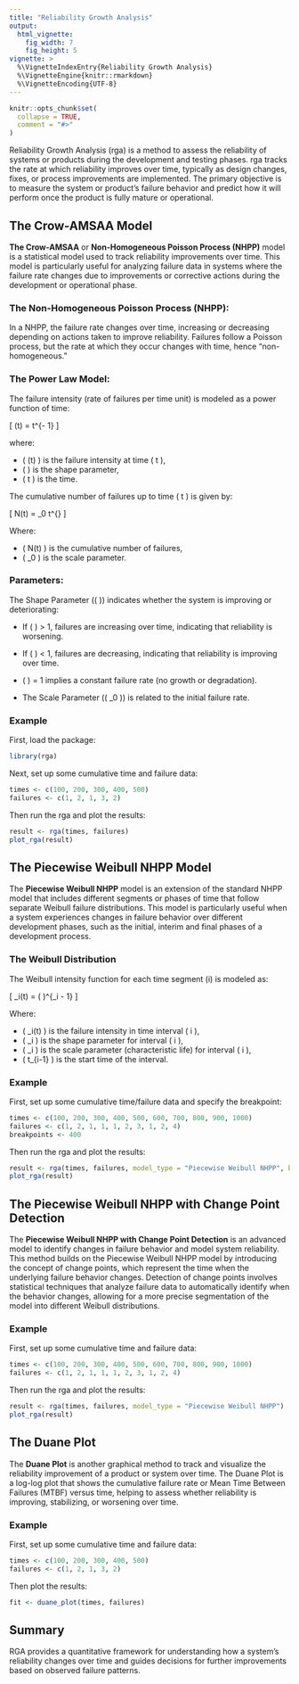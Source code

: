 ```yaml
---
title: "Reliability Growth Analysis"
output:
  html_vignette:
    fig_width: 7
    fig_height: 5
vignette: >
  %\VignetteIndexEntry{Reliability Growth Analysis}
  %\VignetteEngine{knitr::rmarkdown}
  %\VignetteEncoding{UTF-8}
---
```


```r
knitr::opts_chunk$set(
  collapse = TRUE,
  comment = "#>"
)
```

Reliability Growth Analysis (rga) is a method to assess the reliability of systems or products during the development and testing phases. rga tracks the rate at which reliability improves over time, typically as design changes, fixes, or process improvements are implemented. The primary objective is to measure the system or product's failure behavior and predict how it will perform once the product is fully mature or operational.

## The Crow-AMSAA Model

**The Crow-AMSAA** or **Non-Homogeneous Poisson Process (NHPP)** model is a statistical model used to track reliability improvements over time. This model is particularly useful for analyzing failure data in systems where the failure rate changes due to improvements or corrective actions during the development or operational phase.

### The Non-Homogeneous Poisson Process (NHPP):

In a NHPP, the failure rate changes over time, increasing or decreasing depending on actions taken to improve reliability. Failures follow a Poisson process, but the rate at which they occur changes with time, hence "non-homogeneous."

### The Power Law Model:

The failure intensity (rate of failures per time unit) is modeled as a power function of time:

\[
\lambda(t) = \beta \cdot t^{\beta - 1}
\]
 
where:

* \( \lambda(t) \) is the failure intensity at time \( t \),
* \( \beta \) is the shape parameter,
* \( t \) is the time.

The cumulative number of failures up to time \( t \) is given by:

\[
N(t) = \lambda_0 \cdot t^{\beta}
\]

Where:

* \( N(t) \) is the cumulative number of failures,
* \( \lambda_0 \) is the scale parameter.

### Parameters:

The Shape Parameter (\( \beta \)) indicates whether the system is improving or deteriorating:

* If \( \beta \) > 1, failures are increasing over time, indicating that reliability is worsening.

* If \( \beta \) < 1, failures are decreasing, indicating that reliability is improving over time.

* \( \beta \) = 1 implies a constant failure rate (no growth or degradation).

* The Scale Parameter (\( \lambda_0 \)) is related to the initial failure rate.

### Example

First, load the package:
```r
library(rga)
```

Next, set up some cumulative time and failure data:
```r
times <- c(100, 200, 300, 400, 500)
failures <- c(1, 2, 1, 3, 2)
```

Then run the rga and plot the results:
```r
result <- rga(times, failures)
plot_rga(result)
```

## The Piecewise Weibull NHPP Model

The **Piecewise Weibull NHPP** model is an extension of the standard NHPP model that includes different segments or phases of time that follow separate Weibull failure distributions. This model is particularly useful when a system experiences changes in failure behavior over different development phases, such as the initial, interim and final phases of a development process.

### The Weibull Distribution

The Weibull intensity function for each time segment \(i\) is modeled as:

\[
\lambda_i(t) = \frac{\beta_i}{\eta_i} \left( \frac{t - t_{i-1}}{\eta_i} \right)^{\beta_i - 1}
\]

Where:

* \( \lambda_i(t) \) is the failure intensity in time interval \( i \),
* \( \beta_i \) is the shape parameter for interval \( i \),
* \( \eta_i \) is the scale parameter (characteristic life) for interval \( i \),
* \( t_{i-1} \) is the start time of the interval.

### Example

First, set up some cumulative time/failure data and specify the breakpoint:
```r
times <- c(100, 200, 300, 400, 500, 600, 700, 800, 900, 1000)
failures <- c(1, 2, 1, 1, 1, 2, 3, 1, 2, 4)
breakpoints <- 400
```

Then run the rga and plot the results:
```r
result <- rga(times, failures, model_type = "Piecewise Weibull NHPP", breakpoints = breakpoints)
plot_rga(result)
```

## The Piecewise Weibull NHPP with Change Point Detection

The **Piecewise Weibull NHPP with Change Point Detection** is an advanced model to identify changes in failure behavior and model system reliability. This method builds on the Piecewise Weibull NHPP model by introducing the concept of change points, which represent the time when the underlying failure behavior changes. Detection of change points involves statistical techniques that analyze failure data to automatically identify when the behavior changes, allowing for a more precise segmentation of the model into different Weibull distributions.

### Example

First, set up some cumulative time and failure data:
```r
times <- c(100, 200, 300, 400, 500, 600, 700, 800, 900, 1000)
failures <- c(1, 2, 1, 1, 1, 2, 3, 1, 2, 4)
```

Then run the rga and plot the results:
```r
result <- rga(times, failures, model_type = "Piecewise Weibull NHPP")
plot_rga(result)
```

## The Duane Plot

The **Duane Plot** is another graphical method to track and visualize the reliability improvement of a product or system over time. The Duane Plot is a log-log plot that shows the cumulative failure rate or Mean Time Between Failures (MTBF) versus time, helping to assess whether reliability is improving, stabilizing, or worsening over time.

### Example

First, set up some cumulative time and failure data:
```r
times <- c(100, 200, 300, 400, 500)
failures <- c(1, 2, 1, 3, 2)
```

Then plot the results:
```r
fit <- duane_plot(times, failures)
```

## Summary 

RGA provides a quantitative framework for understanding how a system's reliability changes over time and guides decisions for further improvements based on observed failure patterns.
